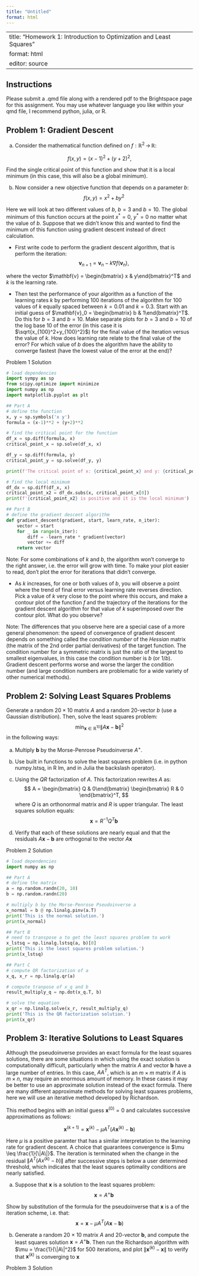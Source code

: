 ```yaml
---
title: "Untitled"
format: html
---
```


---
title: "Homework 1: Introduction to Optimization and Least Squares"
format: html 
editor: source
---

## Instructions

Please submit a .qmd file along with a rendered pdf to the Brightspace page for this assignment. You may use whatever language you like within your qmd file,
I recommend python, julia, or R. 

## Problem 1: Gradient Descent


(a) Consider the mathematical function defined on $f: \mathbb{R}^2\,\to\, \mathbb{R}$:

$$
f(x,y) = (x-1)^2 + (y+2)^2,
$$

Find the single critical point of this function and show that it is a local minimum (in this case, this will also be a global minimum).

(b) Now consider a new objective function that depends on a parameter $b$:
$$
f(x,y) = x^2 + by^2
$$

Here we will look at two different values of $b$, $b=3$ and $b=10$. The global minimum of this function occurs at the point $x^* = 0$, $y^*=0$ no matter what the value of $b$. 
Suppose that we didn't know this and wanted to find the minimum of this function using gradient descent instead of direct calculation.

- First write code to perform the gradient descent algorithm, that is perform the iteration:
$$
\mathbf{v}_{n+1} = \mathbf{v}_n - k \nabla f(\mathbf{v}_n),
$$

where the vector $\mathbf{v} = \begin{bmatrix} x & y\end{bmatrix}^T$ and $k$ is the learning rate.

- Then test the performance of your algorithm as a function of the learning rates $k$ by performing 100 iterations of the algorithm for 100 values of $k$ equally spaced between $k=0.01$ and $k=0.3$. Start with an initial guess of $\mathbf{v}_0 = \begin{bmatrix} b & 1\end{bmatrix}^T$. Do this for $b=3$ and $b=10$. Make separate plots for $b=3$ and $b=10$ of the log base 10 of the error (in this case it is $\sqrt{x_{100}^2+y_{100}^2}$) for the final value of the iteration versus the value of $k$. How does learning rate relate to the final value of the error? For which value of $b$ does the algorithm have the ability to converge fastest (have the lowest value of the error at the end)?

Problem 1 Solution

```python
# load dependencies
import sympy as sp
from scipy.optimize import minimize
import numpy as np
import matplotlib.pyplot as plt

## Part A 
# define the function
x, y = sp.symbols('x y')
formula = (x-1)**2 + (y+2)**2

# find the critical point for the function
df_x = sp.diff(formula, x)
critical_point_x = sp.solve(df_x, x)

df_y = sp.diff(formula, y)
critical_point_y = sp.solve(df_y, y)

print(f'The critical point of x: {critical_point_x} and y: {critical_point_y}')

# find the local minimum 
df_dx = sp.diff(df_x, x)
critical_point_x2 = df_dx.subs(x, critical_point_x[0])
print(f'{critical_point_x2} is positive and it is the local minimum')

## Part B
# define the gradient descent algorithm
def gradient_descent(gradient, start, learn_rate, n_iter):
    vector = start
    for _ in range(n_iter):
        diff = -learn_rate * gradient(vector)
        vector += diff
    return vector

```

Note: For some combinations of $k$ and $b$, the algorithm won't converge to the right answer, i.e. the error will grow with time. To make your plot easier to read, don't plot the error for iterations that didn't converge. 

- As $k$ increases, for one or both values of $b$, you will observe a point where the trend of final error versus learning rate reverses direction. Pick a value of $k$ very close to the point where this occurs, and make a contour plot
of the function $f$ and the trajectory of the iterations for the gradient descent algorithm for that value of $k$ superimposed over the contour plot. What do you observe?

Note: The differences that you observe here are a special case of a more general phenomenon: the speed of convergence of gradient descent 
depends on something called the _condition number_ of the
_Hessian_ matrix (the matrix of the 2nd order partial derivatives) of the target function. The condition number for a symmetric matrix is just the ratio of the largest to smallest eigenvalues, in this case the condition number is $b$ (or 1/$b$). 
Gradient descent performs worse and worse the larger the condition number (and large condition numbers are problematic for a wide variety of other numerical methods).


## Problem 2: Solving Least Squares Problems

Generate a random $20\times 10$ matrix $A$ and a random 20-vector $b$ (use a Gaussian distribution).
Then, solve the least squares problem:
$$
\min_{\mathbf{x}\in \mathbb{R}^{10}} \|A\mathbf{x} - \mathbf{b}\|^2
$$
in the following ways:

(a) Multiply $\mathbf{b}$ by the Morse-Penrose Pseudoinverse $A^+$.

(b) Use built in functions to solve the least squares problem (i.e. in python numpy.lstsq, in R lm, and in Julia the backslash operator). 

(c) Using the $QR$ factorization of $A$. This factorization
rewrites $A$ as:
$$
A = \begin{bmatrix} Q & 0\end{bmatrix} \begin{bmatrix} R & 0 \end{bmatrix}^T,
$$
where $Q$ is an orthonormal matrix and $R$ is upper triangular. The
least squares solution equals:
$$
\mathbf{x} = R^{-1}Q^T\mathbf{b}
$$

(d) Verify that each of these solutions are nearly equal and that 
the residuals $A\mathbf{x}-\mathbf{b}$ are orthogonal to the vector
$A\mathbf{x}$

Problem 2 Solution

```python
# load dependencies
import numpy as np

## Part A
# define the matrix
a = np.random.randn(20, 10)
b = np.random.randn(20)

# multiply b by the Morse-Penrose Pseudoinverse a
x_normal = b @ np.linalg.pinv(a.T)
print('This is the normal solution.')
print(x_normal)

## Part B
# need to transpose a to get the least squares problem to work
x_lstsq = np.linalg.lstsq(a, b)[0]
print('This is the least squares problem solution.')
print(x_lstsq)

## Part C
# compute QR factorization of a
x_q, x_r = np.linalg.qr(a)

# compute tranpose of x_q and b
result_multiply_q = np.dot(x_q.T, b)

# solve the equation
x_qr = np.linalg.solve(x_r, result_multiply_q)
print('This is the QR factorization solution.')
print(x_qr)
```

## Problem 3: Iterative Solutions to Least Squares

Although the pseudoinverse provides an exact formula for the least
squares solutions, there are some situations in which using the exact
solution is computationally difficult, particularly when the matrix $A$ 
and vector $\mathbf{b}$ have a large number of entries. In this case,
$AA^T$, which is an $m\times m$ matrix if $A$ is $m\times n$, may require an enormous amount of memory. In these cases it may be better to use an
approximate solution instead of the exact formula. There are many
different approximate methods for solving least squares problems, 
here we will use an iterative method developed by Richardson.

This method begins with an initial guess $\mathbf{x}^{(0)} = 0$ 
and calculates successive approximations as follows:

$$
    \mathbf{x}^{(k+1)} = \mathbf{x}^{(k)} - \mu A^T\left(A\mathbf{x}^{(k)}-\mathbf{b}\right)
$$

Here $\mu$ is a positive paramter that has a similar interpretation to the learning rate for 
gradient descent. A choice that guarantees convergence is $\mu \leq \frac{1}{\|A\|}$. The iteration is terminated when the change in the residual
$\|A^T(Ax^{(k)} − b)\|$ after successive steps is below a user determined threshold, which indicates that the least squares optimality conditions are nearly satisfied.

(a) Suppose that $\mathbf{x}$ is a solution to the least squares problem:
$$
\mathbf{x} = A^+\mathbf{b}
$$

Show by substitution of the formula for the pseudoinverse that $\mathbf{x}$ is a \emph{fixed point} of the iteration scheme, i.e. that:
$$
\mathbf{x} = \mathbf{x} - \mu A^T\left(A\mathbf{x}-\mathbf{b}\right)
$$

(b) Generate a random 20 × 10 matrix $A$ and 20-vector $\mathbf{b}$, and compute the least squares solution $\mathbf{x} = A^+\mathbf{b}$.
Then run the Richardson algorithm with $\mu = \frac{1}{\|A\|^2}$ for
500 iterations, and plot $\|\mathbf{x}^{(k)}-\mathbf{x}\|$ to verify
that $\mathbf{x}^{(k)}$ is converging to $\mathbf{x}$

Problem 3 Solution

```python
```